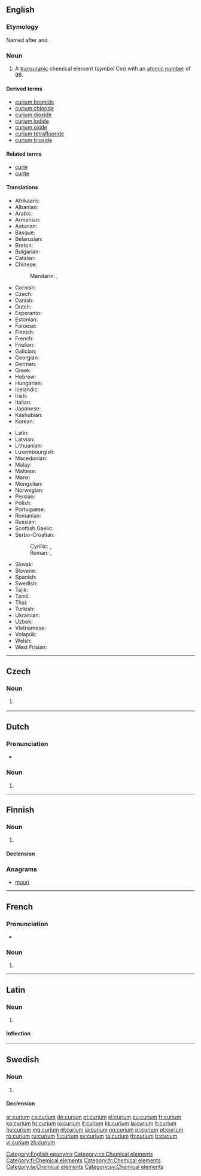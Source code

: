 {{also|Curium}}
==English==

{{elements|Cm|americium|Am|berkelium|Bk}}

===Etymology===
Named after {{w|Pierre Curie|Pierre}} and {{w|Marie Curie}}.

===Noun===
{{en-noun|-}}
{{wikipedia}}

# A [[transuranic]] chemical element (''symbol'' Cm) with an [[atomic number]] of 96.

====Derived terms====
* [[curium bromide]]
* [[curium chloride]]
* [[curium dioxide]]
* [[curium iodide]]
* [[curium oxide]]
* [[curium tetrafluoride]]
* [[curium trioxide]]

====Related terms====
* [[curie]]
* [[curite]]

====Translations====
{{trans-top|chemical element}}
* Afrikaans: {{t-|af|kurium}}
* Albanian: {{t-|sq|kirium}}
* Arabic: {{t-|ar|كوريوم|tr=kúryum|m}}
* Armenian: {{t-|hy|կյուրիում|tr=kyurium}}
* Asturian: {{t-|ast|curiu|m}}
* Basque: {{t-|eu|kurioa}}
* Belarusian: {{t-|be|кюрый|tr=kjúryj|m}}
* Breton: {{t-|br|kuriom}}
* Bulgarian: {{t-|bg|кюрий|m|tr=kjúrij}}
* Catalan: {{t-|ca|curi|m}}
* Chinese:
*: Mandarin: {{t|cmn|鋦}}, {{t|cmn|锔|tr=jú}}
* Cornish: {{t-|kw|curyum}}
* Czech: {{t+|cs|curium}}
* Danish: {{t-|da|curium}}
* Dutch: {{t+|nl|curium|n}}
* Esperanto: {{t-|eo|kuriumo}}
* Estonian: {{t-|et|kuurium}}
* Faroese: {{t-|fo|kurium}}
* Finnish: {{t+|fi|curium}}
* French: {{t+|fr|curium|m}}
* Friulian: {{tø|fur|curi}}
* Galician: {{t+|gl|curio|m}}
* Georgian: {{t-|ka|კიურიუმი|tr=kiuriumi}}
* German: {{t+|de|Curium|n}}
* Greek: {{t+|el|κιούριο|n|tr=kioúrio}}
* Hebrew: {{t-|he|קיוריום|tr=qyuryum}}
* Hungarian: {{t+|hu|kűrium}}
* Icelandic: {{t+|is|kúrín}}
* Irish: {{t-|ga|ciúiriam}}
* Italian: {{t+|it|curio|m}}
* Japanese: {{t+|ja|キュリウム|tr=kyuriumu}}
* Kashubian: {{t-|csb|czur}}
* Korean: {{t+|ko|퀴륨|tr=kwiryum}}
{{trans-mid}}
* Latin: {{t+|la|curium}}
* Latvian: {{t-|lv|kirijs}}
* Lithuanian: {{t+|lt|kiuris}}
* Luxembourgish: {{t-|lb|Kurium}}
* Macedonian: {{t-|mk|кириум|tr=kírium|m}}
* Malay: {{t-|ms|kurium}}
* Maltese: {{t-|mt|kurjum}}
* Manx: {{t-|gv|curium}}
* Mongolian: {{t-|mn|кюри|tr=kyuri}}
* Norwegian: {{t-|no|curium}}
* Persian: {{t-|fa|کوریم|tr=kuriom|sc=fa-Arab}}
* Polish: {{t+|pl|kiur|m}}
* Portuguese: {{t+|pt|cúrio|m}}
* Romanian: {{t+|ro|curiu|n}}
* Russian: {{t+|ru|кюрий|m|tr=kjúrij}}
* Scottish Gaelic: {{t-|gd|cùriam}}
* Serbo-Croatian:
*: Cyrillic: {{t-|sh|кириj|m}}, {{t-|sh|кириjум|m}}
*: Roman: {{t-|sh|kirij|m}}, {{t-|sh|kirijum|m}}
* Slovak: {{t-|sk|curium}}
* Slovene: {{t+|sl|kirij}}
* Spanish: {{t+|es|curio|m}}
* Swedish: {{t+|sv|curium|n}}
* Tajik: {{t-|tg|kyuri'}}
* Tamil: {{t-|ta|கியூரியம்|tr=kiyūriyam}}
* Thai: {{t-|th|คูเรียม|tr=khūriam}}
* Turkish: {{t+|tr|küriyum}}
* Ukrainian: {{t-|uk|кюрiй|tr=kjúrij|m}}
* Uzbek: {{t-|uz|кюрий|tr=kyuriy|sc=Cyrl}}
* Vietnamese: {{t-|vi|curi}}
* Volapük: {{t-|vo|kurin}}
* Welsh: {{t-|cy|curiwm}}
* West Frisian: {{t-|fy|curium}}
{{trans-bottom}}

[[Category:English eponyms]]

----

==Czech==

===Noun===
{{cs-noun|g=n}}

# {{l|en|curium}} {{gloss|transuranic chemical element with an atomic number of 96}}

[[Category:cs:Chemical elements]]

----

==Dutch==
{{wikipedia|lang=nl}}
{{elements|Cm|americium|Am|berkelium|Bk|lang=nl}}

===Pronunciation===
* {{audio|Nl-curium.ogg|Audio}}

===Noun===
{{nl-noun|n|-|-}}

# {{l|en|curium}}

----

==Finnish==
{{wikipedia|lang=fi}}

===Noun===
{{fi-noun}}

# {{l|en|curium}}

====Declension====
{{fi-decl-tuoli|curium|i=0}}

===Anagrams===
* [[muuri#Finnish|muuri]]

[[Category:fi:Chemical elements]]

----

==French==
{{wikipedia|lang=fr}}

===Pronunciation===
* {{IPA|/ky.ʁjɔm/|lang=fr}}

===Noun===
{{fr-noun-unc|m}}

# {{l|en|curium}}

[[Category:fr:Chemical elements]]

----

==Latin==
{{wikipedia|lang=la}}

===Noun===
{{la-noun|curium|curii|curiī|n|second}}

# {{l|en|curium}}

====Inflection====
{{la-decl-2nd-N|curi}}

[[Category:la:Chemical elements]]

----

==Swedish==

===Noun===
{{sv-noun|g=n}}

# {{l|en|curium}}

====Declension====
{{sv-noun-unc-irreg-n|2=curiumet}}

[[Category:sv:Chemical elements]]

[[ar:curium]]
[[cs:curium]]
[[de:curium]]
[[et:curium]]
[[el:curium]]
[[eu:curium]]
[[fr:curium]]
[[ko:curium]]
[[hr:curium]]
[[io:curium]]
[[it:curium]]
[[kk:curium]]
[[la:curium]]
[[lt:curium]]
[[hu:curium]]
[[mg:curium]]
[[nl:curium]]
[[ja:curium]]
[[nn:curium]]
[[pl:curium]]
[[pt:curium]]
[[ro:curium]]
[[ru:curium]]
[[fi:curium]]
[[sv:curium]]
[[ta:curium]]
[[th:curium]]
[[tr:curium]]
[[vi:curium]]
[[zh:curium]]